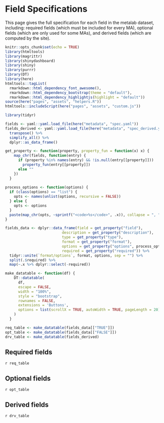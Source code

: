 # Field Specifications

This page gives the full specification for each field in the metalab dataset, including: required fields (which must be included for every MA), optional fields (which are only used for some MAs), and derived fields (which are computed by the site).

```r
knitr::opts_chunk$set(echo = TRUE)
library(htmltools)
library(magrittr)
library(shinydashboard)
library(shiny)
library(purrr)
library(DT)
library(here)
htmltools::tagList(
  rmarkdown::html_dependency_font_awesome(),
  rmarkdown::html_dependency_bootstrap(theme = "default"),
  rmarkdown::html_dependency_highlightjs(highlight = "default"))
source(here("pages", "assets", "helpers.R"))
htmltools::includeScript(here("pages", "assets", "custom.js"))
```

```r
library(tidyr)

fields <- yaml::yaml.load_file(here("metadata", "spec.yaml"))
fields_derived <- yaml::yaml.load_file(here("metadata", "spec_derived.yaml")) %>%
  transpose() %>%
  simplify_all() %>%
  dplyr::as_data_frame()

get_property <- function(property, property_fun = function(x) x) {
    map_chr(fields, function(entry) {
      if (property %in% names(entry) && !is.null(entry[[property]]))
        property_fun(entry[[property]])
      else ""
    })
  }
  
process_options <- function(options) {
  if (class(options) == "list") {
    opts <- names(unlist(options, recursive = FALSE))
  } else {
    opts <- options
  }
  paste(map_chr(opts, ~sprintf("<code>%s</code>", .x)), collapse = ", ")
}

fields_data <- dplyr::data_frame(field = get_property("field"),
                          description = get_property("description"),
                          type = get_property("type"),
                          format = get_property("format"),
                          options = get_property("options", process_options),
                          required = get_property("required")) %>%
  tidyr::unite(`format/options`, format, options, sep = "") %>%
  split(.$required) %>%
  map(~.x %>% dplyr::select(-required))

make_datatable <- function(df) {
    DT::datatable(
      df,
      escape = FALSE,
      width = "100%",
      style = "bootstrap",
      rownames = FALSE,
      extensions = 'Buttons',
      options = list(scrollX = TRUE, autoWidth = TRUE, pageLength = 20)
    )
  }

req_table <- make_datatable(fields_data[["TRUE"]])
opt_table <- make_datatable(fields_data[["FALSE"]])
drv_table <- make_datatable(fields_derived)

```


## Required fields
`r req_table`

## Optional fields
`r opt_table`

## Derived fields 
`r drv_table`

<script>
  $(window).on('hashchange', function() {
    if (window.location.hash.indexOf("field_specs") > 0) { window.location.reload(); }
  });
</script>

